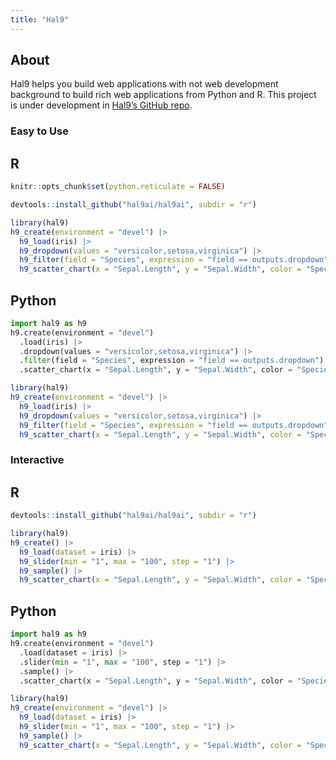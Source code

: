 ```yaml
---
title: "Hal9"
---
```


## About

Hal9 helps you build web applications with not web development background to build rich web applications from Python and R. This project is under development in [Hal9's GitHub repo](https://github.com/hal9ai/hal9ai).

### Easy to Use

::: {.panel-tabset}

## R

```r
knitr::opts_chunk$set(python.reticulate = FALSE)
```

```r
devtools::install_github("hal9ai/hal9ai", subdir = "r")
```

```r
library(hal9)
h9_create(environment = "devel") |>
  h9_load(iris) |>
  h9_dropdown(values = "versicolor,setosa,virginica") |>
  h9_filter(field = "Species", expression = "field == outputs.dropdown") |>
  h9_scatter_chart(x = "Sepal.Length", y = "Sepal.Width", color = "Species")
```

## Python

```python
import hal9 as h9
h9.create(environment = "devel")
  .load(iris) |>
  .dropdown(values = "versicolor,setosa,virginica") |>
  .filter(field = "Species", expression = "field == outputs.dropdown") |>
  .scatter_chart(x = "Sepal.Length", y = "Sepal.Width", color = "Species")
```

:::

```r
library(hal9)
h9_create(environment = "devel") |>
  h9_load(iris) |>
  h9_dropdown(values = "versicolor,setosa,virginica") |>
  h9_filter(field = "Species", expression = "field == outputs.dropdown") |>
  h9_scatter_chart(x = "Sepal.Length", y = "Sepal.Width", color = "Species")
```

### Interactive

::: {.panel-tabset}

## R

```r
devtools::install_github("hal9ai/hal9ai", subdir = "r")
```

```r
library(hal9)
h9_create() |>
  h9_load(dataset = iris) |>
  h9_slider(min = "1", max = "100", step = "1") |>
  h9_sample() |>
  h9_scatter_chart(x = "Sepal.Length", y = "Sepal.Width", color = "Species", size = "Petal.Length")
```

## Python

```python
import hal9 as h9
h9.create(environment = "devel")
  .load(dataset = iris) |>
  .slider(min = "1", max = "100", step = "1") |>
  .sample() |>
  .scatter_chart(x = "Sepal.Length", y = "Sepal.Width", color = "Species", size = "Petal.Length")
```

:::

```r
library(hal9)
h9_create(environment = "devel") |>
  h9_load(dataset = iris) |>
  h9_slider(min = "1", max = "100", step = "1") |>
  h9_sample() |>
  h9_scatter_chart(x = "Sepal.Length", y = "Sepal.Width", color = "Species", size = "Petal.Length")
```



